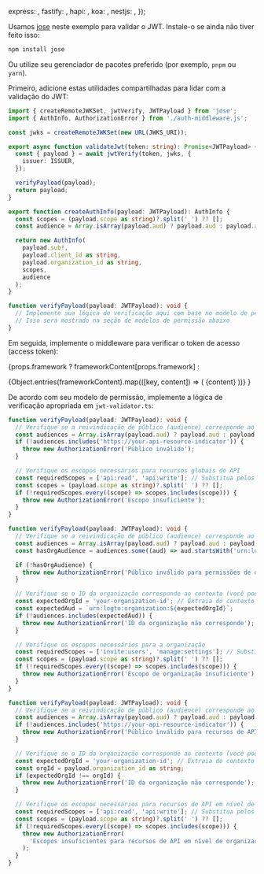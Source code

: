 

  express: <ExpressValidation />,
  fastify: <FastifyValidation />,
  hapi: <HapiValidation />,
  koa: <KoaValidation />,
  nestjs: <NestJsValidation />,
});

Usamos [jose](https://github.com/panva/jose) neste exemplo para validar o JWT. Instale-o se ainda não tiver feito isso:

```bash
npm install jose
```

Ou utilize seu gerenciador de pacotes preferido (por exemplo, `pnpm` ou `yarn`).

Primeiro, adicione estas utilidades compartilhadas para lidar com a validação do JWT:

```ts title="jwt-validator.ts"
import { createRemoteJWKSet, jwtVerify, JWTPayload } from 'jose';
import { AuthInfo, AuthorizationError } from './auth-middleware.js';

const jwks = createRemoteJWKSet(new URL(JWKS_URI));

export async function validateJwt(token: string): Promise<JWTPayload> {
  const { payload } = await jwtVerify(token, jwks, {
    issuer: ISSUER,
  });

  verifyPayload(payload);
  return payload;
}

export function createAuthInfo(payload: JWTPayload): AuthInfo {
  const scopes = (payload.scope as string)?.split(' ') ?? [];
  const audience = Array.isArray(payload.aud) ? payload.aud : payload.aud ? [payload.aud] : [];

  return new AuthInfo(
    payload.sub!,
    payload.client_id as string,
    payload.organization_id as string,
    scopes,
    audience
  );
}

function verifyPayload(payload: JWTPayload): void {
  // Implemente sua lógica de verificação aqui com base no modelo de permissão
  // Isso será mostrado na seção de modelos de permissão abaixo
}
```

Em seguida, implemente o middleware para verificar o token de acesso (access token):

{props.framework
? frameworkContent[props.framework]
:

<Tabs groupId="api-framework">
  {Object.entries(frameworkContent).map(([key, content]) => (
    <TabItem key={key} value={key} label={getFrameworkName(key)}>
      {content}
    </TabItem>
  ))}
</Tabs>
}

De acordo com seu modelo de permissão, implemente a lógica de verificação apropriada em `jwt-validator.ts`:

<Tabs groupId="permission-models">
<TabItem value="global-api-resources" label="Recursos globais de API">

```ts title="jwt-validator.ts"
function verifyPayload(payload: JWTPayload): void {
  // Verifique se a reivindicação de público (audience) corresponde ao seu indicador de recurso de API
  const audiences = Array.isArray(payload.aud) ? payload.aud : payload.aud ? [payload.aud] : [];
  if (!audiences.includes('https://your-api-resource-indicator')) {
    throw new AuthorizationError('Público inválido');
  }

  // Verifique os escopos necessários para recursos globais de API
  const requiredScopes = ['api:read', 'api:write']; // Substitua pelos escopos realmente necessários
  const scopes = (payload.scope as string)?.split(' ') ?? [];
  if (!requiredScopes.every((scope) => scopes.includes(scope))) {
    throw new AuthorizationError('Escopo insuficiente');
  }
}
```

</TabItem>
<TabItem value="organization-permissions" label="Permissões de organização (não-API)">

```ts title="jwt-validator.ts"
function verifyPayload(payload: JWTPayload): void {
  // Verifique se a reivindicação de público (audience) corresponde ao formato de organização
  const audiences = Array.isArray(payload.aud) ? payload.aud : payload.aud ? [payload.aud] : [];
  const hasOrgAudience = audiences.some((aud) => aud.startsWith('urn:logto:organization:'));

  if (!hasOrgAudience) {
    throw new AuthorizationError('Público inválido para permissões de organização');
  }

  // Verifique se o ID da organização corresponde ao contexto (você pode precisar extrair isso do contexto da requisição)
  const expectedOrgId = 'your-organization-id'; // Extraia do contexto da requisição
  const expectedAud = `urn:logto:organization:${expectedOrgId}`;
  if (!audiences.includes(expectedAud)) {
    throw new AuthorizationError('ID da organização não corresponde');
  }

  // Verifique os escopos necessários para a organização
  const requiredScopes = ['invite:users', 'manage:settings']; // Substitua pelos escopos realmente necessários
  const scopes = (payload.scope as string)?.split(' ') ?? [];
  if (!requiredScopes.every((scope) => scopes.includes(scope))) {
    throw new AuthorizationError('Escopo de organização insuficiente');
  }
}
```

</TabItem>
<TabItem value="organization-level-api-resources" label="Recursos de API em nível de organização">

```ts title="jwt-validator.ts"
function verifyPayload(payload: JWTPayload): void {
  // Verifique se a reivindicação de público (audience) corresponde ao seu indicador de recurso de API
  const audiences = Array.isArray(payload.aud) ? payload.aud : payload.aud ? [payload.aud] : [];
  if (!audiences.includes('https://your-api-resource-indicator')) {
    throw new AuthorizationError('Público inválido para recursos de API em nível de organização');
  }

  // Verifique se o ID da organização corresponde ao contexto (você pode precisar extrair isso do contexto da requisição)
  const expectedOrgId = 'your-organization-id'; // Extraia do contexto da requisição
  const orgId = payload.organization_id as string;
  if (expectedOrgId !== orgId) {
    throw new AuthorizationError('ID da organização não corresponde');
  }

  // Verifique os escopos necessários para recursos de API em nível de organização
  const requiredScopes = ['api:read', 'api:write']; // Substitua pelos escopos realmente necessários
  const scopes = (payload.scope as string)?.split(' ') ?? [];
  if (!requiredScopes.every((scope) => scopes.includes(scope))) {
    throw new AuthorizationError(
      'Escopos insuficientes para recursos de API em nível de organização'
    );
  }
}
```

</TabItem>
</Tabs>
